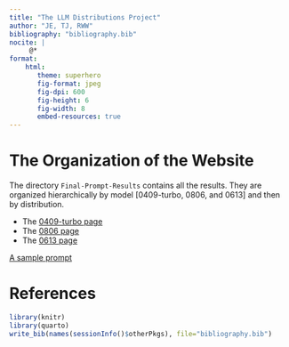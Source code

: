 ```yaml
---
title: "The LLM Distributions Project"
author: "JE, TJ, RWW"
bibliography: "bibliography.bib"
nocite: |
     @*
format:
    html:
       theme: superhero
       fig-format: jpeg
       fig-dpi: 600
       fig-height: 6
       fig-width: 8
       embed-resources: true
---
```


# The Organization of the Website

The directory `Final-Prompt-Results` contains all the results.  They are organized hierarchically by model [0409-turbo, 0806, and 0613] and then by distribution.

- The [0409-turbo page](./Final-Prompt-Results/0409-turbo/Complete-Analysis-0409.html)
- The [0806 page](./Final-Prompt-Results/0806/Complete-Analysis-0806.html)
- The [0613 page](./Final-Prompt-Results/0613/Complete-Analysis.html)

[A sample prompt](./Final-Prompt-Results/Prompt-1.html)


# References

```r
library(knitr)
library(quarto)
write_bib(names(sessionInfo()$otherPkgs), file="bibliography.bib")
```
